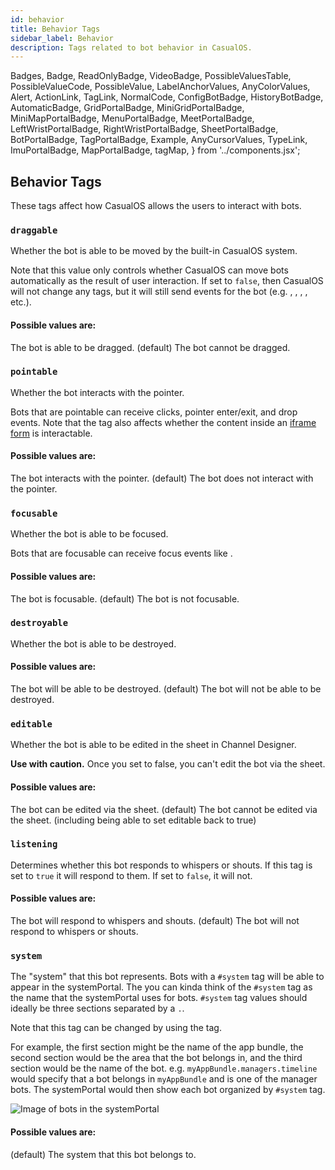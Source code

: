 ```yaml
---
id: behavior
title: Behavior Tags
sidebar_label: Behavior
description: Tags related to bot behavior in CasualOS.
---
```


  Badges,
  Badge,
  ReadOnlyBadge,
  VideoBadge,
  PossibleValuesTable,
  PossibleValueCode,
  PossibleValue,
  LabelAnchorValues,
  AnyColorValues,
  Alert,
  ActionLink,
  TagLink,
  NormalCode,
  ConfigBotBadge,
  HistoryBotBadge,
  AutomaticBadge,
  GridPortalBadge,
  MiniGridPortalBadge,
  MiniMapPortalBadge,
  MenuPortalBadge,
  MeetPortalBadge,
  LeftWristPortalBadge,
  RightWristPortalBadge,
  SheetPortalBadge,
  BotPortalBadge,
  TagPortalBadge,
  Example,
  AnyCursorValues,
  TypeLink,
  ImuPortalBadge,
  MapPortalBadge,
  tagMap,
} from '../components.jsx';


## Behavior Tags

These tags affect how CasualOS allows the users to interact with bots.

### `draggable`

Whether the bot is able to be moved by the built-in CasualOS system.

Note that this value only controls whether CasualOS can move bots automatically as the result of user interaction.
If set to `false`, then CasualOS will not change any tags, but it will still send events for the bot (e.g. <TagLink tag='@onDrag'/>, <TagLink tag='@onAnyBotDrag'/>, <TagLink tag='@onDrop'/>, <TagLink tag='@onAnyBotDrop'/>, etc.).

#### Possible values are:

<PossibleValuesTable>
  <PossibleValueCode value='true'>
    The bot is able to be dragged. (default)
  </PossibleValueCode>
  <PossibleValueCode value='false'>
    The bot cannot be dragged.
  </PossibleValueCode>
</PossibleValuesTable>

### `pointable`

Whether the bot interacts with the pointer.

Bots that are pointable can receive clicks, pointer enter/exit, and drop events.
Note that the <TagLink tag='pointable'/> tag also affects whether the content inside an [iframe form](./visualization.mdx#iframe-form) is interactable.

#### Possible values are:

<PossibleValuesTable>
  <PossibleValueCode value='true'>
    The bot interacts with the pointer. (default)
  </PossibleValueCode>
  <PossibleValueCode value='false'>
    The bot does not interact with the pointer.
  </PossibleValueCode>
</PossibleValuesTable>

### `focusable`

Whether the bot is able to be focused.

Bots that are focusable can receive focus events like <TagLink tag='@onFocusEnter'/>.

#### Possible values are:

<PossibleValuesTable>
  <PossibleValueCode value='true'>
    The bot is focusable. (default)
  </PossibleValueCode>
  <PossibleValueCode value='false'>
    The bot is not focusable.
  </PossibleValueCode>
</PossibleValuesTable>

### `destroyable`

Whether the bot is able to be destroyed.

#### Possible values are:

<PossibleValuesTable>
  <PossibleValueCode value='true'>
    The bot will be able to be destroyed. (default)
  </PossibleValueCode>
  <PossibleValueCode value='false'>
    The bot will not be able to be destroyed.
  </PossibleValueCode>
</PossibleValuesTable>

### `editable`

Whether the bot is able to be edited in the sheet in Channel Designer.

<Alert type='warning'>
  <strong>Use with caution.</strong> Once you set <TagLink tag='editable'/> to <NormalCode>false</NormalCode>, you can't edit the bot via the sheet.
</Alert>

#### Possible values are:

<PossibleValuesTable>
  <PossibleValueCode value='true'>
    The bot can be edited via the sheet. (default)
  </PossibleValueCode>
  <PossibleValueCode value='false'>
    The bot cannot be edited via the sheet. (including being able to set editable back to true)
  </PossibleValueCode>
</PossibleValuesTable>

### `listening`

Determines whether this bot responds to whispers or shouts. If this tag is set to `true` it will respond to them. If set to `false`, it will not.

#### Possible values are:

<PossibleValuesTable>
  <PossibleValueCode value='true'>
    The bot will respond to whispers and shouts. (default)
  </PossibleValueCode>
  <PossibleValueCode value='false'>
    The bot will not respond to whispers or shouts.
  </PossibleValueCode>
</PossibleValuesTable>

### `system`

The "system" that this bot represents. Bots with a `#system` tag will be able to appear in the <GlossaryRef term='systemPortal'>systemPortal</GlossaryRef>.
The you can kinda think of the `#system` tag as the name that the systemPortal uses for bots.
`#system` tag values should ideally be three sections separated by a `.`.

Note that this tag can be changed by using the <TagLink tag='systemTagName'/> tag.

For example, the first section might be the name of the app bundle, the second section would be the area that the bot belongs in, and the third section would be the name of the bot.
e.g. `myAppBundle.managers.timeline` would specify that a bot belongs in `myAppBundle` and is one of the manager bots.
The systemPortal would then show each bot organized by `#system` tag.

![Image of bots in the systemPortal](../../static/img/glossary/systemPortal_02.png)

#### Possible values are:

<PossibleValuesTable>
  <PossibleValueCode value='null'>(default)</PossibleValueCode>
  <PossibleValue value='Any String'>The system that this bot belongs to.</PossibleValue>
</PossibleValuesTable>
